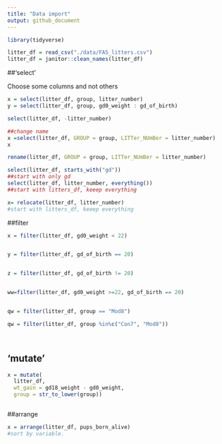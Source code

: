 ```yaml
---
title: "Data import"
output: github_document
---
```


```r
library(tidyverse)

```

```r
litter_df = read_csv("./data/FAS_litters.csv")
litter_df = janitor::clean_names(litter_df)
```

##'select' 

Choose some columns and not others

```r
x = select(litter_df, group, litter_number)
y = select(litter_df, group, gd0_weight : gd_of_birth)
```

```r
select(litter_df, -litter_number)

```


```r
##change name
x =select(litter_df, GROUP = group, LITTer_NUmBer = litter_number)
x
```


```r
rename(litter_df, GROUP = group, LITTer_NUmBer = litter_number)

```



```r
select(litter_df, starts_with("gd"))
##start with only gd
select(litter_df, litter_number, everything())
##start with litters_df, keeep everything

x= relocate(litter_df, litter_number)
#start with litters_df, keeep everything


```

##filter
```r
x = filter(litter_df, gd0_weight < 22)


y = filter(litter_df, gd_of_birth == 20)


z = filter(litter_df, gd_of_birth != 20)


ww=filter(litter_df, gd0_weight >=22, gd_of_birth == 20)


qw = filter(litter_df, group == "Mod8")

qw = filter(litter_df, group %in%c("Con7", "Mod8"))




```


## 'mutate'


```r
x = mutate(
  litter_df, 
  wt_gain = gd18_weight - gd0_weight,
  group = str_to_lower(group))



```

##arrange

```r
x = arrange(litter_df, pups_born_alive)
#sort by variable.
```

